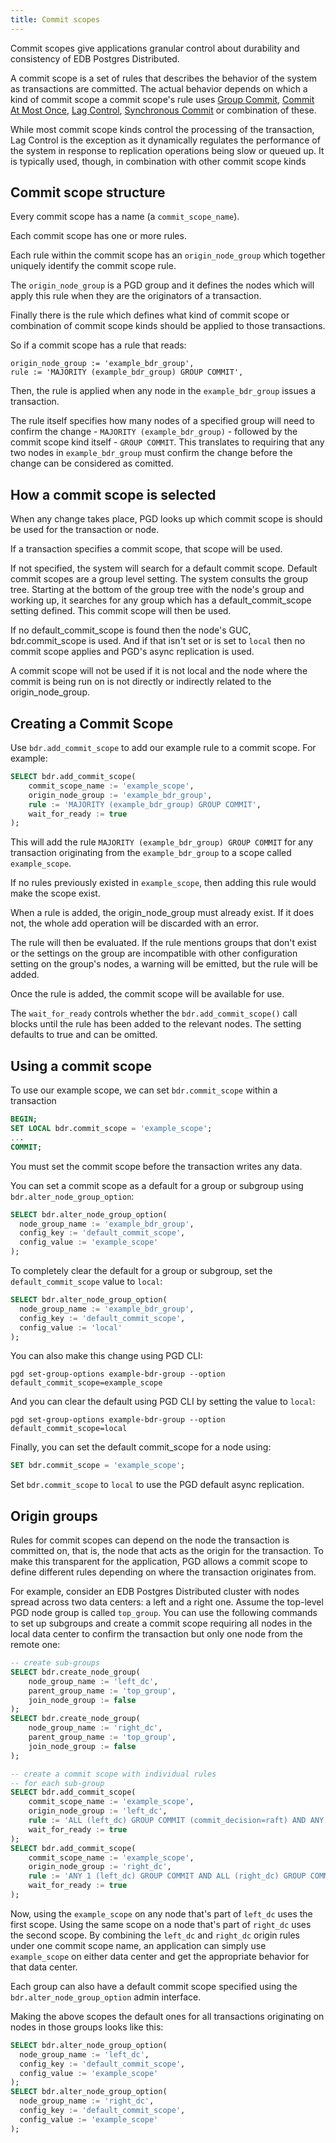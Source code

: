 ```yaml
---
title: Commit scopes
---
```


Commit scopes give applications granular control about durability and consistency of EDB Postgres Distributed.

A commit scope is a set of rules that describes the behavior of the system as transactions are committed. The actual behavior depends on which a kind of commit scope a commit scope's rule uses [Group Commit](group-commit), [Commit At Most Once](camo), [Lag Control](lag-control), [Synchronous Commit](synchronous_commit) or combination of these. 

While most commit scope kinds control the processing of the transaction, Lag Control is the exception as it dynamically regulates the performance of the system in response to replication operations being slow or queued up. It is typically used, though, in combination with other commit scope kinds

## Commit scope structure

Every commit scope has a name (a `commit_scope_name`). 

Each commit scope has one or more rules.

Each rule within the commit scope has an `origin_node_group` which together uniquely identify the commit scope rule.

The `origin_node_group` is a PGD group and it defines the nodes which will apply this rule when they are the originators of a transaction.

Finally there is the rule which defines what kind of commit scope or combination of commit scope kinds should be applied to those transactions.

So if a commit scope has a rule that reads:

    origin_node_group := 'example_bdr_group',
    rule := 'MAJORITY (example_bdr_group) GROUP COMMIT',

Then, the rule is applied when any node in the `example_bdr_group` issues a transaction. 

The rule itself specifies how many nodes of a specified group will need to confirm the change - `MAJORITY (example_bdr_group)` - followed by the commit scope kind itself - `GROUP COMMIT`. This translates to requiring that any two nodes in `example_bdr_group` must confirm the change before the change can be considered as comitted.

## How a commit scope is selected

When any change takes place, PGD looks up which commit scope is should be used for the transaction or node.

If a transaction specifies a commit scope, that scope will be used. 

If not specified, the system will search for a default commit scope. Default commit scopes are a group level setting. The system consults the group tree. Starting at the bottom of the group tree with the node's group and working up, it searches for any group which has a default_commit_scope setting defined. This commit scope will then be used.

If no default_commit_scope is found then the node's GUC, bdr.commit_scope is used. And if that isn't set or is set to `local` then no commit scope applies and PGD's async replication is used.

A commit scope will not be used if it is not local and the node where the commit is being run on is not directly or indirectly related to the origin_node_group.

## Creating a Commit Scope

Use `bdr.add_commit_scope` to add our example rule to a commit scope. For example:

```sql
SELECT bdr.add_commit_scope(
    commit_scope_name := 'example_scope',
    origin_node_group := 'example_bdr_group',
    rule := 'MAJORITY (example_bdr_group) GROUP COMMIT',
    wait_for_ready := true
);
```

This will add the rule `MAJORITY (example_bdr_group) GROUP COMMIT` for any transaction originating from the `example_bdr_group` to a scope called `example_scope`. 

If no rules previously existed in `example_scope`, then adding this rule would make the scope exist.

When a rule is added, the origin_node_group must already exist. If it does not, the whole add operation will be discarded with an error.

The rule will then be evaluated. If the rule mentions groups that don't exist or the settings on the group are incompatible with other configuration setting on the group's nodes, a warning will be emitted, but the rule will be added.

Once the rule is added, the commit scope will be available for use.

The `wait_for_ready` controls whether the `bdr.add_commit_scope()` call blocks until the rule has been added to the relevant nodes. The setting defaults to true and can be omitted.


## Using a commit scope

To use our example scope, we can set `bdr.commit_scope` within a transaction 
```sql
BEGIN;
SET LOCAL bdr.commit_scope = 'example_scope';
...
COMMIT;
```

You must set the commit scope before the transaction writes any data.

You can set a commit scope as a default for a group or subgroup using `bdr.alter_node_group_option`:

```sql
SELECT bdr.alter_node_group_option(
  node_group_name := 'example_bdr_group',
  config_key := 'default_commit_scope',
  config_value := 'example_scope'
);
```

To completely clear the default for a group or subgroup, set the `default_commit_scope` value to `local`:

```sql
SELECT bdr.alter_node_group_option(
  node_group_name := 'example_bdr_group',
  config_key := 'default_commit_scope',
  config_value := 'local'
);
```

You can also make this change using PGD CLI:

```
pgd set-group-options example-bdr-group --option default_commit_scope=example_scope
```

And you can clear the default using PGD CLI by setting the value to `local`:

```
pgd set-group-options example-bdr-group --option default_commit_scope=local
```

Finally, you can set the default commit_scope for a node using:

```sql
SET bdr.commit_scope = 'example_scope';
```

Set `bdr.commit_scope` to `local` to  use the PGD default async replication.


## Origin groups

Rules for commit scopes can depend on the node the transaction is committed on, that is, the node that acts as the origin for the transaction. To make this transparent for the application, PGD allows a commit scope to define different rules depending on where the transaction originates from.

For example, consider an EDB Postgres Distributed cluster with nodes spread across two data centers: a left and a right one. Assume the top-level PGD node group is called `top_group`. You can use the following commands to set up
subgroups and create a commit scope requiring all nodes in the local data center to confirm the transaction but only one node from the remote one:

```sql
-- create sub-groups
SELECT bdr.create_node_group(
    node_group_name := 'left_dc',
    parent_group_name := 'top_group',
    join_node_group := false
);
SELECT bdr.create_node_group(
    node_group_name := 'right_dc',
    parent_group_name := 'top_group',
    join_node_group := false
);

-- create a commit scope with individual rules
-- for each sub-group
SELECT bdr.add_commit_scope(
    commit_scope_name := 'example_scope',
    origin_node_group := 'left_dc',
    rule := 'ALL (left_dc) GROUP COMMIT (commit_decision=raft) AND ANY 1 (right_dc) GROUP COMMIT',
    wait_for_ready := true
);
SELECT bdr.add_commit_scope(
    commit_scope_name := 'example_scope',
    origin_node_group := 'right_dc',
    rule := 'ANY 1 (left_dc) GROUP COMMIT AND ALL (right_dc) GROUP COMMIT (commit_decision=raft)',
    wait_for_ready := true
);
```

Now, using the `example_scope` on any node that's part of `left_dc` uses the first scope. Using the same scope on a node that's part of `right_dc` uses the second scope. By combining the `left_dc` and `right_dc` origin rules under one commit scope name, an application can simply use `example_scope` on either data center and get the appropriate behavior for that data center. 

Each group can also have a default commit scope specified using the `bdr.alter_node_group_option` admin interface.

Making the above scopes the default ones for all transactions originating on nodes in those groups looks like this:

```sql
SELECT bdr.alter_node_group_option(
  node_group_name := 'left_dc',
  config_key := 'default_commit_scope',
  config_value := 'example_scope'
);
SELECT bdr.alter_node_group_option(
  node_group_name := 'right_dc',
  config_key := 'default_commit_scope',
  config_value := 'example_scope'
);
```